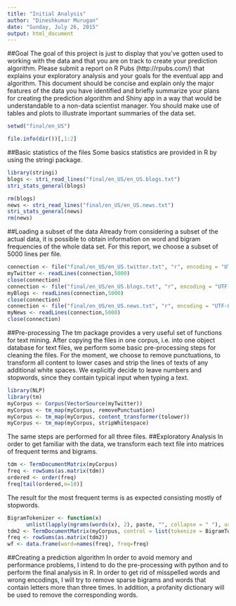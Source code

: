 ```yaml
---
title: "Initial Analysis"
author: "Dineshkumar Murugan"
date: "Sunday, July 26, 2015"
output: html_document
---
```


##Goal
The goal of this project is just to display that you've gotten used to working with the data and that you are on track to create your prediction algorithm. Please submit a report on R Pubs (http://rpubs.com/) that explains your exploratory analysis and your goals for the eventual app and algorithm. This document should be concise and explain only the major features of the data you have identified and briefly summarize your plans for creating the prediction algorithm and Shiny app in a way that would be understandable to a non-data scientist manager. You should make use of tables and plots to illustrate important summaries of the data set.




```r
setwd("final/en_US")

file.info(dir())[,1:2]


```

##Basic statistics of the files
Some basics statistics are provided in R by using the stringi package.

```r
library(stringi)
blogs <- stri_read_lines("final/en_US/en_US.blogs.txt")
stri_stats_general(blogs)
```
```r
rm(blogs)
news <- stri_read_lines("final/en_US/en_US.news.txt")
stri_stats_general(news)
rm(news)
```
##Loading a subset of the data
Already from considering a subset of the actual data, it is possible to obtain information on word and bigram frequencies of the whole data set. For this report, we choose a subset of 5000 lines per file.
```r
connection <- file("final/en_US/en_US.twitter.txt", "r", encoding = "UTF-8")
myTwitter <- readLines(connection,5000)
close(connection)
connection <- file("final/en_US/en_US.blogs.txt", "r", encoding = "UTF-8")
myBlogs <- readLines(connection,5000)
close(connection)
connection <- file("final/en_US/en_US.news.txt", "r", encoding = "UTF-8")
myNews <- readLines(connection,5000)
close(connection)
```
##Pre-processing
The tm package provides a very useful set of functions for text mining. After copying the files in one corpus, i.e. into one object database for text files, we perform some basic pre-processing steps for cleaning the files. For the moment, we choose to remove punctuations, to transform all content to lower cases and strip the lines of texts of any additional white spaces. We explicitly decide to leave numbers and stopwords, since they contain typical input when typing a text.

```r
library(NLP)
library(tm)
myCorpus <- Corpus(VectorSource(myTwitter))  
myCorpus <- tm_map(myCorpus, removePunctuation)
myCorpus <- tm_map(myCorpus, content_transformer(tolower))
myCorpus <- tm_map(myCorpus, stripWhitespace) 
```
The same steps are performed for all three files.
##Exploratory Analysis
In order to get familiar with the data, we transform each text file into matrices of frequent terms and bigrams.
```r
tdm <- TermDocumentMatrix(myCorpus)
freq <- rowSums(as.matrix(tdm))
ordered <- order(freq)
freq[tail(ordered,n=10)]
```
The result for the most frequent terms is as expected consisting mostly of stopwords.
```r
BigramTokenizer <- function(x)
      unlist(lapply(ngrams(words(x), 2), paste, "", collapse = " "), use.names = FALSE)
tdm2 <- TermDocumentMatrix(myCorpus, control = list(tokenize = BigramTokenizer))
freq <- rowSums(as.matrix(tdm2))
wf <- data.frame(word=names(freq), freq=freq)
```



##Creating a prediction algorithm
In order to avoid memory and performance problems, I intend to do the pre-processing with python and to perform the final analysis in R. In order to get rid of misspelled words and wrong encodings, I will try to remove sparse bigrams and words that contain letters more than three times. In addition, a profanity dictionary will be used to remove the corresponding words.